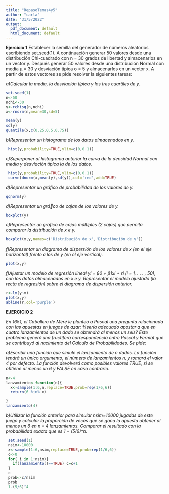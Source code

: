---
title: "RepasoTemas4y5"
author: "carla"
date: "31/5/2022"
output:
  pdf_document: default
  html_document: default
---

**Ejercicio 1**
Establecer la semilla del generador de números aleatorios escribiendo set.seed(1). A continuación generar 50 valores desde una distribución Chi-cuadrado con n = 30 grados
de libertad y almacenarlos en un vector y. Después generar 50 valores desde una distribución Normal con media µ = 30 y desviación típica σ = 5 y almacenarlos en un vector x. A partir de estos vectores se pide resolver la siguientes tareas:

*a)Calcular la media, la desviación típica y los tres cuartiles de y.*

```{r }
set.seed(1)
n<-50
nchi<-30
y<-rchisq(n,nchi)
x<-rnorm(n,mean=30,sd=5)

mean(y)
sd(y)
quantile(x,c(0.25,0.5,0.75))
```
*b)Representar un histograma de los datos almacenados en y.*
```{r }
 hist(y,probability=TRUE,ylim=c(0,0.1))
```

*c)Superponer al histograma anterior la curva de la densidad Normal con media y desviación típica la de los datos.*
```{r }
 hist(y,probability=TRUE,ylim=c(0,0.1))
 curve(dnorm(x,mean(y),sd(y)),col='red',add=TRUE)
```
*d)Representar un gráfico de probabilidad de los valores de y.*
```{r}
qqnorm(y)
```
*d)Representar un gráco de cajas de los valores de y.*
```{r}
boxplot(y)

```
*e)Representar un gráfico de cajas múltiples (2 cajas) que permita comparar la distribución de x e y.*
```{r}
boxplot(x,y,names=c('Distribución de x','Distribución de y'))
```
*f)Representar un diagrama de dispersión de los valores de x (en el eje horizontal) frente a los de y (en el eje vertical).*
```{r}
plot(x,y)
```
*f)Ajustar un modelo de regresión lineal yi = β0 + β1xi + ϵi (i = 1, . . . , 50), con los datos almacenados en x e y. Representar el modelo ajustado (la recta de regresión) sobre el diagrama de dispersión anterior.*

```{r}
r<-lm(y~x)
plot(x,y)
abline(r,col='purple')
```
**EJERCICIO 2**

*En 1651, el Caballero de Méré le planteó a Pascal una pregunta relacionada con las apuestas en
juegos de azar: ¾sería adecuado apostar a que en cuatro lanzamientos de un dado se obtendrá al
menos un seis? Este problema generó una fructífera correspondencia entre Pascal y Fermat que se
contribuyó al nacimiento del Cálculo de Probabilidades. Se pide:*

*a)Escribir una función que simule el lanzamiento de n dados. La función tendrá un único argumento, el número de lanzamientos n, y tomará el valor 4 por defecto. La función devolverá como posibles valores TRUE, si se obtiene al menos un 6 y FALSE en caso contrario.*

```{r}
n<-4
lanzamiento<-function(n){
  x<-sample(1:6,n,replace=TRUE,prob=rep(1/6,6))
  return(6 %in% x)

}
lanzamiento(4)


```
*b)Utilizar la función anterior para simular nsim=10000 jugadas de este juego y calcular la proporción de veces que se gana la apuesta obtener al menos un 6 en n = 4 lanzamientos. Comparar el resultado con la probabilidad exacta que 
es 1 − (5/6)^n.*
```{r}
 set.seed(1) 
 nsim<-10000
 x<-sample(1:6,nsim,replace=TRUE,prob=rep(1/6,6))
 c<-0
 for( i in 1:nsim){
   if(lanzamiento()==TRUE) c=c+1
 }
 c
 prob<-c/nsim
 prob
 1-(5/6)^4


```




